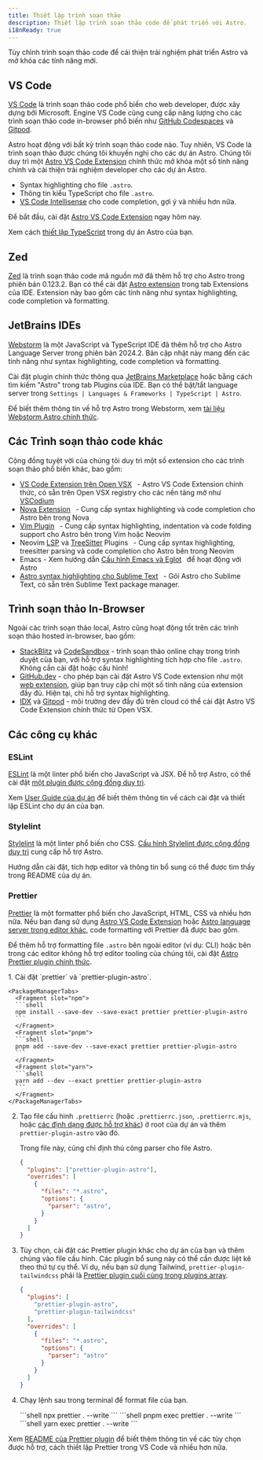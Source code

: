 ```yaml
---
title: Thiết lập trình soạn thảo
description: Thiết lập trình soạn thảo code để phát triển với Astro.
i18nReady: true
---
```



Tùy chỉnh trình soạn thảo code để cải thiện trải nghiệm phát triển Astro và mở khóa các tính năng mới.

## VS Code

[VS Code](https://code.visualstudio.com/) là trình soạn thảo code phổ biến cho web developer, được xây dựng bởi Microsoft. Engine VS Code cũng cung cấp năng lượng cho các trình soạn thảo code in-browser phổ biến như [GitHub Codespaces](https://github.com/features/codespaces) và [Gitpod](https://gitpod.io/).

Astro hoạt động với bất kỳ trình soạn thảo code nào. Tuy nhiên, VS Code là trình soạn thảo được chúng tôi khuyến nghị cho các dự án Astro. Chúng tôi duy trì một [Astro VS Code Extension](https://marketplace.visualstudio.com/items?itemName=astro-build.astro-vscode) chính thức mở khóa một số tính năng chính và cải thiện trải nghiệm developer cho các dự án Astro.

- Syntax highlighting cho file `.astro`.
- Thông tin kiểu TypeScript cho file `.astro`.
- [VS Code Intellisense](https://code.visualstudio.com/docs/editor/intellisense) cho code completion, gợi ý và nhiều hơn nữa.

Để bắt đầu, cài đặt [Astro VS Code Extension](https://marketplace.visualstudio.com/items?itemName=astro-build.astro-vscode) ngay hôm nay.


<ReadMore>Xem cách [thiết lập TypeScript](/vi/guides/typescript/) trong dự án Astro của bạn.</ReadMore>

## Zed

[Zed](https://zed.dev/) là trình soạn thảo code mã nguồn mở đã thêm hỗ trợ cho Astro trong phiên bản 0.123.2. Bạn có thể cài đặt [Astro extension](https://github.com/zed-extensions/astro) trong tab Extensions của IDE. Extension này bao gồm các tính năng như syntax highlighting, code completion và formatting.

## JetBrains IDEs

[Webstorm](https://www.jetbrains.com/webstorm/) là một JavaScript và TypeScript IDE đã thêm hỗ trợ cho Astro Language Server trong phiên bản 2024.2. Bản cập nhật này mang đến các tính năng như syntax highlighting, code completion và formatting.

Cài đặt plugin chính thức thông qua [JetBrains Marketplace](https://plugins.jetbrains.com/plugin/20959-astro) hoặc bằng cách tìm kiếm "Astro" trong tab Plugins của IDE. Bạn có thể bật/tắt language server trong `Settings | Languages & Frameworks | TypeScript | Astro`.

Để biết thêm thông tin về hỗ trợ Astro trong Webstorm, xem [tài liệu Webstorm Astro chính thức](https://www.jetbrains.com/help/webstorm/astro.html).

## Các Trình soạn thảo code khác

Cộng đồng tuyệt vời của chúng tôi duy trì một số extension cho các trình soạn thảo phổ biến khác, bao gồm:

- [VS Code Extension trên Open VSX](https://open-vsx.org/extension/astro-build/astro-vscode) <span style="margin: 0.25em;"><Badge text="Official" /></span> - Astro VS Code Extension chính thức, có sẵn trên Open VSX registry cho các nền tảng mở như [VSCodium](https://vscodium.com/)
- [Nova Extension](https://extensions.panic.com/extensions/sciencefidelity/sciencefidelity.astro/) <span style="margin: 0.25em;"><Badge class="neutral-badge" text="Community" /></span> - Cung cấp syntax highlighting và code completion cho Astro bên trong Nova
- [Vim Plugin](https://github.com/wuelnerdotexe/vim-astro) <span style="margin: 0.25em;"><Badge class="neutral-badge" text="Community" /></span> - Cung cấp syntax highlighting, indentation và code folding support cho Astro bên trong Vim hoặc Neovim
- Neovim [LSP](https://github.com/neovim/nvim-lspconfig/blob/master/doc/configs.md#astro) và [TreeSitter](https://github.com/virchau13/tree-sitter-astro) Plugins <span style="margin: 0.25em;"><Badge class="neutral-badge" text="Community" /></span> - Cung cấp syntax highlighting, treesitter parsing và code completion cho Astro bên trong Neovim
- Emacs - Xem hướng dẫn [Cấu hình Emacs và Eglot](https://medium.com/@jrmjrm/configuring-emacs-and-eglot-to-work-with-astro-language-server-9408eb709ab0) <span style="margin: 0.25em;"><Badge class="neutral-badge" text="Community" /></span> để hoạt động với Astro
- [Astro syntax highlighting cho Sublime Text](https://packagecontrol.io/packages/Astro) <span style="margin: 0.25em;"><Badge class="neutral-badge" text="Community" /></span> - Gói Astro cho Sublime Text, có sẵn trên Sublime Text package manager.

## Trình soạn thảo In-Browser

Ngoài các trình soạn thảo local, Astro cũng hoạt động tốt trên các trình soạn thảo hosted in-browser, bao gồm:

- [StackBlitz](https://stackblitz.com/) và [CodeSandbox](https://codesandbox.io/) - trình soạn thảo online chạy trong trình duyệt của bạn, với hỗ trợ syntax highlighting tích hợp cho file `.astro`. Không cần cài đặt hoặc cấu hình!
- [GitHub.dev](https://github.dev/) - cho phép bạn cài đặt Astro VS Code extension như một [web extension](https://code.visualstudio.com/api/extension-guides/web-extensions), giúp bạn truy cập chỉ một số tính năng của extension đầy đủ. Hiện tại, chỉ hỗ trợ syntax highlighting.
- [IDX](https://idx.dev) và [Gitpod](https://gitpod.io/) - môi trường dev đầy đủ trên cloud có thể cài đặt Astro VS Code Extension chính thức từ Open VSX.

## Các công cụ khác

### ESLint

[ESLint](https://eslint.org/) là một linter phổ biến cho JavaScript và JSX. Để hỗ trợ Astro, có thể cài đặt [một plugin được cộng đồng duy trì](https://github.com/ota-meshi/eslint-plugin-astro).

Xem [User Guide của dự án](https://ota-meshi.github.io/eslint-plugin-astro/user-guide/) để biết thêm thông tin về cách cài đặt và thiết lập ESLint cho dự án của bạn.

### Stylelint

[Stylelint](https://stylelint.io/) là một linter phổ biến cho CSS. [Cấu hình Stylelint được cộng đồng duy trì](https://github.com/ota-meshi/stylelint-config-html) cung cấp hỗ trợ Astro.

Hướng dẫn cài đặt, tích hợp editor và thông tin bổ sung có thể được tìm thấy trong README của dự án.

### Prettier

[Prettier](https://prettier.io/) là một formatter phổ biến cho JavaScript, HTML, CSS và nhiều hơn nữa. Nếu bạn đang sử dụng [Astro VS Code Extension](https://marketplace.visualstudio.com/items?itemName=astro-build.astro-vscode) hoặc [Astro language server trong editor khác](#other-code-editors), code formatting với Prettier đã được bao gồm.

Để thêm hỗ trợ formatting file `.astro` bên ngoài editor (ví dụ: CLI) hoặc bên trong các editor không hỗ trợ editor tooling của chúng tôi, cài đặt [Astro Prettier plugin chính thức](https://github.com/withastro/prettier-plugin-astro).

<Steps>
1. Cài đặt `prettier` và `prettier-plugin-astro`.

    <PackageManagerTabs>
      <Fragment slot="npm">
      ```shell
      npm install --save-dev --save-exact prettier prettier-plugin-astro
      ```
      </Fragment>
      <Fragment slot="pnpm">
      ```shell
      pnpm add --save-dev --save-exact prettier prettier-plugin-astro
      ```
      </Fragment>
      <Fragment slot="yarn">
      ```shell
      yarn add --dev --exact prettier prettier-plugin-astro
      ```
      </Fragment>
    </PackageManagerTabs>

2. Tạo file cấu hình `.prettierrc` (hoặc `.prettierrc.json`, `.prettierrc.mjs`, hoặc [các định dạng được hỗ trợ khác](https://prettier.io/docs/configuration)) ở root của dự án và thêm `prettier-plugin-astro` vào đó.

    Trong file này, cũng chỉ định thủ công parser cho file Astro.

    ```json title=".prettierrc"
    {
      "plugins": ["prettier-plugin-astro"],
      "overrides": [
        {
          "files": "*.astro",
          "options": {
            "parser": "astro",
          }
        }
      ]
    }
    ```

3. Tùy chọn, cài đặt các Prettier plugin khác cho dự án của bạn và thêm chúng vào file cấu hình. Các plugin bổ sung này có thể cần được liệt kê theo thứ tự cụ thể. Ví dụ, nếu bạn sử dụng Tailwind, `prettier-plugin-tailwindcss` phải là [Prettier plugin cuối cùng trong plugins array](https://github.com/tailwindlabs/prettier-plugin-tailwindcss#compatibility-with-other-prettier-plugins).

    ```json title=".prettierrc"
    {
      "plugins": [
        "prettier-plugin-astro",
        "prettier-plugin-tailwindcss"
      ],
      "overrides": [
        {
          "files": "*.astro",
          "options": {
            "parser": "astro"
          }
        }
      ]
    }
    ```

4. Chạy lệnh sau trong terminal để format file của bạn.

    <PackageManagerTabs>
      <Fragment slot="npm">
      ```shell
      npx prettier . --write
      ```
      </Fragment>
      <Fragment slot="pnpm">
      ```shell
      pnpm exec prettier . --write
      ```
      </Fragment>
      <Fragment slot="yarn">
      ```shell
      yarn exec prettier . --write
      ```
      </Fragment>
    </PackageManagerTabs>
</Steps>

Xem [README của Prettier plugin](https://github.com/withastro/prettier-plugin-astro/blob/main/README.md) để biết thêm thông tin về các tùy chọn được hỗ trợ, cách thiết lập Prettier trong VS Code và nhiều hơn nữa.